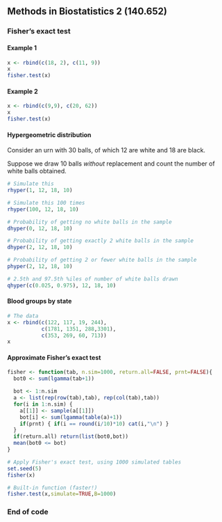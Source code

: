 ## Methods in Biostatistics 2 (140.652)

### Fisher's exact test

#### Example 1

```r
x <- rbind(c(18, 2), c(11, 9))
x
fisher.test(x) 
```

#### Example 2

```r
x <- rbind(c(9,9), c(20, 62))
x
fisher.test(x) 
```

#### Hypergeometric distribution

Consider an urn with 30 balls, of which 12 are white and 18 are black.

Suppose we draw 10 balls *without* replacement and count the number of white balls obtained.

```r
# Simulate this
rhyper(1, 12, 18, 10) 

# Simulate this 100 times
rhyper(100, 12, 18, 10)

# Probability of getting no white balls in the sample
dhyper(0, 12, 18, 10)

# Probability of getting exactly 2 white balls in the sample
dhyper(2, 12, 18, 10)

# Probability of getting 2 or fewer white balls in the sample
phyper(2, 12, 18, 10)

# 2.5th and 97.5th %iles of number of white balls drawn
qhyper(c(0.025, 0.975), 12, 18, 10)
```

#### Blood groups by state

```r
# The data
x <- rbind(c(122, 117, 19, 244),
           c(1781, 1351, 288,3301),
           c(353, 269, 60, 713))
x
```

#### Approximate Fisher's exact test

```r
fisher <- function(tab, n.sim=1000, return.all=FALSE, prnt=FALSE){
  bot0 <- sum(lgamma(tab+1))

  bot <- 1:n.sim
  a <- list(rep(row(tab),tab), rep(col(tab),tab))
  for(i in 1:n.sim) {
    a[[1]] <- sample(a[[1]])
    bot[i] <- sum(lgamma(table(a)+1))
    if(prnt) { if(i == round(i/10)*10) cat(i,"\n") }
  }
  if(return.all) return(list(bot0,bot))
  mean(bot0 <= bot)
}

# Apply Fisher's exact test, using 1000 simulated tables
set.seed(5)
fisher(x) 

# Built-in function (faster!)
fisher.test(x,simulate=TRUE,B=1000)
```

### End of code